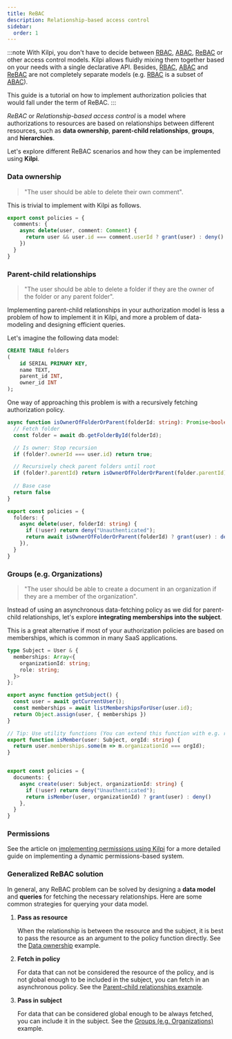 ```yaml
---
title: ReBAC
description: Relationship-based access control
sidebar:
  order: 1
---
```


:::note
With Kilpi, you don't have to decide between [RBAC](/advanced/rbac), [ABAC](/advanced/abac), [ReBAC](/advanced/rebac) or other access control models. Kilpi allows fluidly mixing them together based on your needs with a single declarative API. Besides, [RBAC](/advanced/rbac), [ABAC](/advanced/abac) and [ReBAC](/advanced/rebac) are not completely separate models (e.g. [RBAC](/advanced/rbac) is a subset of [ABAC](/advanced/abac)).

This guide is a tutorial on how to implement authorization policies that would fall under the term of ReBAC.
:::

*ReBAC* or *Relationship-based access control* is a model where authorizations to resources are based on relationships between different resources, such as **data ownership**, **parent-child relationships**, **groups**, and **hierarchies**.

Let's explore different ReBAC scenarios and how they can be implemented using **Kilpi**.

### Data ownership

> "The user should be able to delete their own comment".

This is trivial to implement with Kilpi as follows.

```ts
export const policies = {
  comments: {
    async delete(user, comment: Comment) {
      return user && user.id === comment.userId ? grant(user) : deny()
    })
  }
}
```

### Parent-child relationships

> "The user should be able to delete a folder if they are the owner of the folder or any parent folder".

Implementing parent-child relationships in your authorization model is less a problem of how to implement it in Kilpi, and more a problem of data-modeling and designing efficient queries.

Let's imagine the following data model:

```sql
CREATE TABLE folders
(
    id SERIAL PRIMARY KEY,
    name TEXT,
    parent_id INT,
    owner_id INT
);
```

One way of approaching this problem is with a recursively fetching authorization policy.

```ts
async function isOwnerOfFolderOrParent(folderId: string): Promise<boolean> {
  // Fetch folder
  const folder = await db.getFolderById(folderId);

  // Is owner: Stop recursion
  if (folder?.ownerId === user.id) return true; 

  // Recursively check parent folders until root
  if (folder?.parentId) return isOwnerOfFolderOrParent(folder.parentId);
  
  // Base case
  return false
}

export const policies = {
  folders: {
    async delete(user, folderId: string) {
      if (!user) return deny("Unauthenticated");
      return await isOwnerOfFolderOrParent(folderId) ? grant(user) : deny()
    }),
  }
}
```

### Groups (e.g. Organizations)

> "The user should be able to create a document in an organization if they are a member of the organization".

Instead of using an asynchronous data-fetching policy as we did for parent-child relationships, let's explore **integrating memberships into the subject**.

This is a great alternative if most of your authorization policies are based on memberships, which is common in many SaaS applications.

```ts
type Subject = User & { 
  memberships: Array<{
    organizationId: string;
    role: string;
  }>
};

export async function getSubject() {
  const user = await getCurrentUser();
  const memberships = await listMembershipsForUser(user.id);
  return Object.assign(user, { memberships })
}

// Tip: Use utility functions (You can extend this function with e.g. role checks in the future)
export function isMember(user: Subject, orgId: string) {
  return user.memberships.some(m => m.organizationId === orgId);
}


export const policies = {
  documents: {
    async create(user: Subject, organizationId: string) {
      if (!user) return deny("Unauthenticated");
      return isMember(user, organizationId) ? grant(user) : deny()
    },
  }
}
```

### Permissions

See the article on [implementing permissions using Kilpi](/advanced/permissions) for a more detailed guide on implementing a dynamic permissions-based system.

### Generalized ReBAC solution

In general, any ReBAC problem can be solved by designing a **data model** and **queries** for fetching the necessary relationships. Here are some common strategies for querying your data model.

1. **Pass as resource**

    When the relationship is between the resource and the subject, it is best to pass the resource as an argument to the policy function directly. See the [Data ownership](#data-ownership) example.

2. **Fetch in policy**

    For data that can not be considered the resource of the policy, and is not global enough to be included in the subject, you can fetch in an asynchronous policy. See the [Parent-child relationships example](#parent-child-relationships).

3. **Pass in subject**

    For data that can be considered global enough to be always fetched, you can include it in the subject. See the [Groups (e.g. Organizations)](#groups-eg-organizations) example.